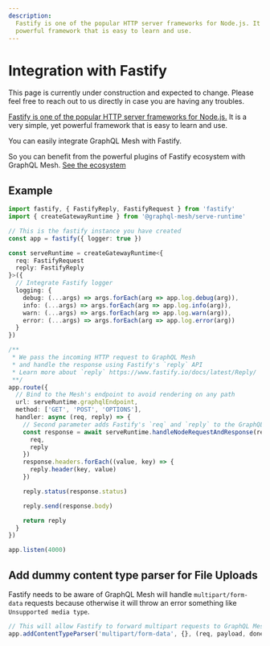 ```yaml
---
description:
  Fastify is one of the popular HTTP server frameworks for Node.js. It is a very simple, yet
  powerful framework that is easy to learn and use.
---
```



# Integration with Fastify

<Callout>
  This page is currently under construction and expected to change. Please feel free to reach out to
  us directly in case you are having any troubles.
</Callout>

[Fastify is one of the popular HTTP server frameworks for Node.js.](https://www.fastify.io/) It is a
very simple, yet powerful framework that is easy to learn and use.

You can easily integrate GraphQL Mesh with Fastify.

So you can benefit from the powerful plugins of Fastify ecosystem with GraphQL Mesh.
[See the ecosystem](https://fastify.io/docs/latest/Guides/Ecosystem)

## Example

```ts
import fastify, { FastifyReply, FastifyRequest } from 'fastify'
import { createGatewayRuntime } from '@graphql-mesh/serve-runtime'

// This is the fastify instance you have created
const app = fastify({ logger: true })

const serveRuntime = createGatewayRuntime<{
  req: FastifyRequest
  reply: FastifyReply
}>({
  // Integrate Fastify logger
  logging: {
    debug: (...args) => args.forEach(arg => app.log.debug(arg)),
    info: (...args) => args.forEach(arg => app.log.info(arg)),
    warn: (...args) => args.forEach(arg => app.log.warn(arg)),
    error: (...args) => args.forEach(arg => app.log.error(arg))
  }
})

/**
 * We pass the incoming HTTP request to GraphQL Mesh
 * and handle the response using Fastify's `reply` API
 * Learn more about `reply` https://www.fastify.io/docs/latest/Reply/
 **/
app.route({
  // Bind to the Mesh's endpoint to avoid rendering on any path
  url: serveRuntime.graphqlEndpoint,
  method: ['GET', 'POST', 'OPTIONS'],
  handler: async (req, reply) => {
    // Second parameter adds Fastify's `req` and `reply` to the GraphQL Context
    const response = await serveRuntime.handleNodeRequestAndResponse(req, reply, {
      req,
      reply
    })
    response.headers.forEach((value, key) => {
      reply.header(key, value)
    })

    reply.status(response.status)

    reply.send(response.body)

    return reply
  }
})

app.listen(4000)
```

## Add dummy content type parser for File Uploads

Fastify needs to be aware of GraphQL Mesh will handle `multipart/form-data` requests because
otherwise it will throw an error something like `Unsupported media type`.

```ts
// This will allow Fastify to forward multipart requests to GraphQL Mesh
app.addContentTypeParser('multipart/form-data', {}, (req, payload, done) => done(null))
```
